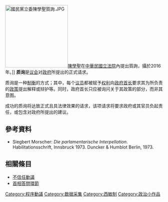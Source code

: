 [[File:國民黨立委陳學聖質詢.JPG|200px]][[陳學聖|陳學聖]]在[[中華民國立法院|中華民國立法院]]內提出質詢，攝於2016年。]]
'''质询'''是[[議會|议会]]对[[政府|政府]]所提出的正式请求。

质询是一种[[制衡|制衡]]的方式；其中，每个[[議員|议员]]都被赋予[[權利|权利]]向[[部長|政府首长]]要求其为所负责的[[政策|政策]]提出解释或辩护等。同时，政府首长只应被询问关于其政策的部分，而非其意图。

成功的质询将达致正式且具法律效果的请求，该项请求将要求政府或其官员负起责任，或包含对政府所提出的建议。

== 參考資料 ==

* Siegbert Morscher: ''Die parlamentarische Interpellation''. Habilitationsschrift, Innsbruck 1973. Duncker & Humblot Berlin, 1973.

== 相關條目 ==

* [[不信任動議|不信任動議]]
* [[首相答問環節|首相答問環節]]

[[Category:程序動議|Category:程序動議]]
[[Category:数据采集|Category:数据采集]]
[[Category:西敏制|Category:西敏制]]
[[Category:政治小作品|Category:政治小作品]]